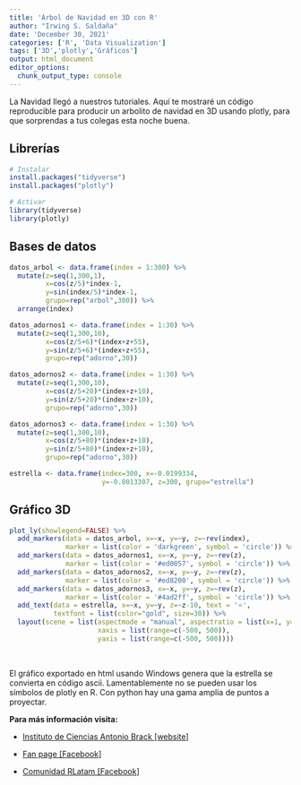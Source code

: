 ```yaml
---
title: 'Árbol de Navidad en 3D con R' 
author: "Irwing S. Saldaña" 
date: 'December 30, 2021'
categories: ['R', 'Data Visualization'] 
tags: ['3D','plotly','Gráficos'] 
output: html_document
editor_options: 
  chunk_output_type: console
---
```


La Navidad llegó a nuestros tutoriales. Aquí te mostraré un código reproducible para producir un arbolito de navidad en 3D usando plotly, para que sorprendas a tus colegas esta noche buena.

## **Librerías**
```r
# Instalar
install.packages("tidyverse")
install.packages("plotly")
```

```r
# Activar
library(tidyverse)
library(plotly)
```

## **Bases de datos**
```r
datos_arbol <- data.frame(index = 1:300) %>%
  mutate(z=seq(1,300,1),
         x=cos(z/5)*index-1,
         y=sin(index/5)*index-1,
         grupo=rep("arbol",300)) %>% 
  arrange(index)

datos_adornos1 <- data.frame(index = 1:30) %>%
  mutate(z=seq(1,300,10),
         x=cos(z/5+6)*(index+z+55),
         y=sin(z/5+6)*(index+z+55),
         grupo=rep("adorno",30))

datos_adornos2 <- data.frame(index = 1:30) %>%
  mutate(z=seq(1,300,10),
         x=cos(z/5+20)*(index+z+10),
         y=sin(z/5+20)*(index+z+10),
         grupo=rep("adorno",30))

datos_adornos3 <- data.frame(index = 1:30) %>%
  mutate(z=seq(1,300,10),
         x=cos(z/5+80)*(index+z+10),
         y=sin(z/5+80)*(index+z+10),
         grupo=rep("adorno",30))

estrella <- data.frame(index=300, x=-0.0199334,
                       y=-0.8013307, z=300, grupo="estrella")
```

## **Gráfico 3D**
```r
plot_ly(showlegend=FALSE) %>%
  add_markers(data = datos_arbol, x=~x, y=~y, z=~rev(index),
              marker = list(color = 'darkgreen', symbol = 'circle')) %>% 
  add_markers(data = datos_adornos1, x=~x, y=~y, z=~rev(z),
              marker = list(color = '#ed0057', symbol = 'circle')) %>%
  add_markers(data = datos_adornos2, x=~x, y=~y, z=~rev(z),
              marker = list(color = '#ed8200', symbol = 'circle')) %>%
  add_markers(data = datos_adornos3, x=~x, y=~y, z=~rev(z),
              marker = list(color = '#4ad2ff', symbol = 'circle')) %>%
  add_text(data = estrella, x=~x, y=~y, z=~z-10, text = '⭐',
           textfont = list(color="gold", size=30)) %>% 
  layout(scene = list(aspectmode = "manual", aspectratio = list(x=1, y=1, z=1.2),
                      xaxis = list(range=c(-500, 500)),
                      yaxis = list(range=c(-500, 500)))) 
```

<br>

El gráfico exportado en html usando Windows genera que la estrella se convierta en código ascii. Lamentablemente no se pueden usar los símbolos de plotly en R. Con python hay una gama amplia de puntos a proyectar.

**Para más información visita:**

-   [Instituto de Ciencias Antonio Brack [website]](https://www.brackinstitute.com/)

-   [Fan page [Facebook]](https://web.facebook.com/brackinstitute/)

-   [Comunidad RLatam [Facebook]](https://web.facebook.com/groups/686154108929440)